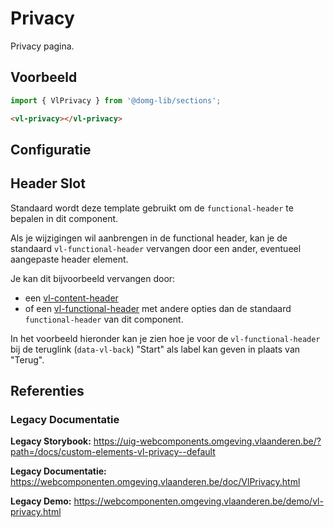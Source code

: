 
# Privacy

Privacy pagina.

## Voorbeeld

```js
import { VlPrivacy } from '@domg-lib/sections';
```

```html
<vl-privacy></vl-privacy>
```

<DocsStory id="sections-privacy--privacy-default" />

## Configuratie

<ArgsTable story={PRIMARY_STORY} />

## Header Slot

Standaard wordt deze template gebruikt om de `functional-header` te bepalen in dit component.

<Source code={header} language="ts" dark={true} />

Als je wijzigingen wil aanbrengen in de functional header, kan je de standaard `vl-functional-header` vervangen door een ander, eventueel aangepaste header element.

Je kan dit bijvoorbeeld vervangen door:
- een [vl-content-header](/docs/components-content-header--content-header-default)
- of een [vl-functional-header](/docs/components-functional-header--functional-header-default) met andere opties dan de standaard `functional-header` van dit component.

In het voorbeeld hieronder kan je zien hoe je voor de `vl-functional-header` bij de teruglink (`data-vl-back`) "Start" als label kan geven in plaats van "Terug".

<DocsStory id="sections-privacy--privacy-header-slot" />

## Referenties

### Legacy Documentatie

**Legacy Storybook:** https://uig-webcomponents.omgeving.vlaanderen.be/?path=/docs/custom-elements-vl-privacy--default

**Legacy Documentatie:** https://webcomponenten.omgeving.vlaanderen.be/doc/VlPrivacy.html

**Legacy Demo:** https://webcomponenten.omgeving.vlaanderen.be/demo/vl-privacy.html
